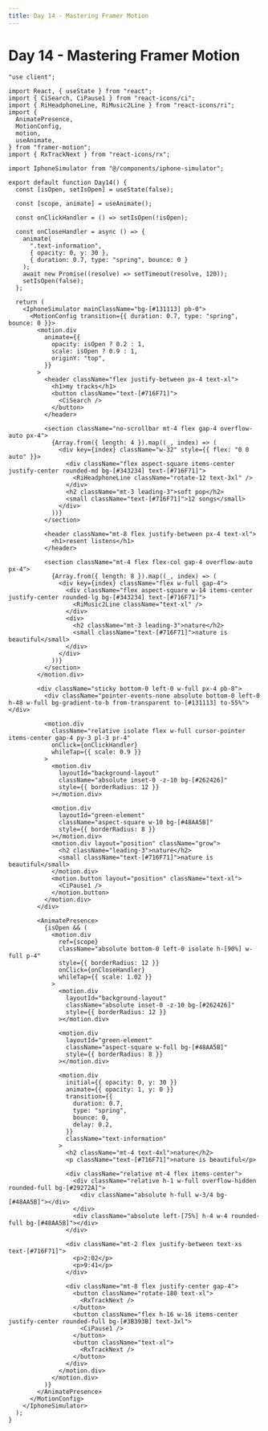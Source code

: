 ```yaml
---
title: Day 14 - Mastering Framer Motion
---
```


# Day 14 - Mastering Framer Motion

<Tabs id="day-14">

<Tab label="Preview">

<ComponentPreview name="framer-motion-day-14" className="py-0 flex h-dvh w-full items-center justify-center bg-gradient-to-tr from-[#111111] to-[#212121]" />

</Tab>

<Tab label="Code">

```tsx title="components/day-14.tsx" showLineNumbers
"use client";

import React, { useState } from "react";
import { CiSearch, CiPause1 } from "react-icons/ci";
import { RiHeadphoneLine, RiMusic2Line } from "react-icons/ri";
import {
  AnimatePresence,
  MotionConfig,
  motion,
  useAnimate,
} from "framer-motion";
import { RxTrackNext } from "react-icons/rx";

import IphoneSimulator from "@/components/iphone-simulator";

export default function Day14() {
  const [isOpen, setIsOpen] = useState(false);

  const [scope, animate] = useAnimate();

  const onClickHandler = () => setIsOpen(!isOpen);

  const onCloseHandler = async () => {
    animate(
      ".text-information",
      { opacity: 0, y: 30 },
      { duration: 0.7, type: "spring", bounce: 0 }
    );
    await new Promise((resolve) => setTimeout(resolve, 120));
    setIsOpen(false);
  };

  return (
    <IphoneSimulator mainClassName="bg-[#131113] pb-0">
      <MotionConfig transition={{ duration: 0.7, type: "spring", bounce: 0 }}>
        <motion.div
          animate={{
            opacity: isOpen ? 0.2 : 1,
            scale: isOpen ? 0.9 : 1,
            originY: "top",
          }}
        >
          <header className="flex justify-between px-4 text-xl">
            <h1>my tracks</h1>
            <button className="text-[#716F71]">
              <CiSearch />
            </button>
          </header>

          <section className="no-scrollbar mt-4 flex gap-4 overflow-auto px-4">
            {Array.from({ length: 4 }).map((_, index) => (
              <div key={index} className="w-32" style={{ flex: "0 0 auto" }}>
                <div className="flex aspect-square items-center justify-center rounded-md bg-[#343234] text-[#716F71]">
                  <RiHeadphoneLine className="rotate-12 text-3xl" />
                </div>
                <h2 className="mt-3 leading-3">soft pop</h2>
                <small className="text-[#716F71]">12 songs</small>
              </div>
            ))}
          </section>

          <header className="mt-8 flex justify-between px-4 text-xl">
            <h1>resent listens</h1>
          </header>

          <section className="mt-4 flex flex-col gap-4 overflow-auto px-4">
            {Array.from({ length: 8 }).map((_, index) => (
              <div key={index} className="flex w-full gap-4">
                <div className="flex aspect-square w-14 items-center justify-center rounded-lg bg-[#343234] text-[#716F71]">
                  <RiMusic2Line className="text-xl" />
                </div>
                <div>
                  <h2 className="mt-3 leading-3">nature</h2>
                  <small className="text-[#716F71]">nature is beautiful</small>
                </div>
              </div>
            ))}
          </section>
        </motion.div>

        <div className="sticky bottom-0 left-0 w-full px-4 pb-8">
          <div className="pointer-events-none absolute bottom-0 left-0 h-48 w-full bg-gradient-to-b from-transparent to-[#131113] to-55%"></div>

          <motion.div
            className="relative isolate flex w-full cursor-pointer items-center gap-4 py-3 pl-3 pr-4"
            onClick={onClickHandler}
            whileTap={{ scale: 0.9 }}
          >
            <motion.div
              layoutId="background-layout"
              className="absolute inset-0 -z-10 bg-[#262426]"
              style={{ borderRadius: 12 }}
            ></motion.div>

            <motion.div
              layoutId="green-element"
              className="aspect-square w-10 bg-[#48AA5B]"
              style={{ borderRadius: 8 }}
            ></motion.div>
            <motion.div layout="position" className="grow">
              <h2 className="leading-3">nature</h2>
              <small className="text-[#716F71]">nature is beautiful</small>
            </motion.div>
            <motion.button layout="position" className="text-xl">
              <CiPause1 />
            </motion.button>
          </motion.div>
        </div>

        <AnimatePresence>
          {isOpen && (
            <motion.div
              ref={scope}
              className="absolute bottom-0 left-0 isolate h-[90%] w-full p-4"
              style={{ borderRadius: 12 }}
              onClick={onCloseHandler}
              whileTap={{ scale: 1.02 }}
            >
              <motion.div
                layoutId="background-layout"
                className="absolute inset-0 -z-10 bg-[#262426]"
                style={{ borderRadius: 12 }}
              ></motion.div>

              <motion.div
                layoutId="green-element"
                className="aspect-square w-full bg-[#48AA5B]"
                style={{ borderRadius: 8 }}
              ></motion.div>

              <motion.div
                initial={{ opacity: 0, y: 30 }}
                animate={{ opacity: 1, y: 0 }}
                transition={{
                  duration: 0.7,
                  type: "spring",
                  bounce: 0,
                  delay: 0.2,
                }}
                className="text-information"
              >
                <h2 className="mt-4 text-4xl">nature</h2>
                <p className="text-[#716F71]">nature is beautiful</p>

                <div className="relative mt-4 flex items-center">
                  <div className="relative h-1 w-full overflow-hidden rounded-full bg-[#29272A]">
                    <div className="absolute h-full w-3/4 bg-[#48AA5B]"></div>
                  </div>
                  <div className="absolute left-[75%] h-4 w-4 rounded-full bg-[#48AA5B]"></div>
                </div>

                <div className="mt-2 flex justify-between text-xs text-[#716F71]">
                  <p>2:02</p>
                  <p>9:41</p>
                </div>

                <div className="mt-8 flex justify-center gap-4">
                  <button className="rotate-180 text-xl">
                    <RxTrackNext />
                  </button>
                  <button className="flex h-16 w-16 items-center justify-center rounded-full bg-[#3B393B] text-3xl">
                    <CiPause1 />
                  </button>
                  <button className="text-xl">
                    <RxTrackNext />
                  </button>
                </div>
              </motion.div>
            </motion.div>
          )}
        </AnimatePresence>
      </MotionConfig>
    </IphoneSimulator>
  );
}
```

</Tab>

</Tabs>
